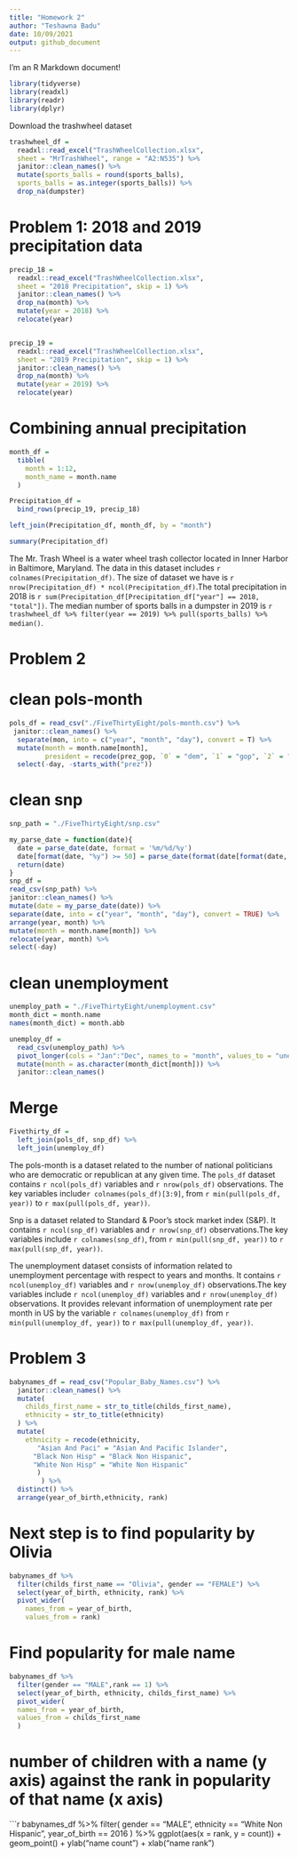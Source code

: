 ```yaml
---
title: "Homework 2"
author: "Teshawna Badu"
date: 10/09/2021
output: github_document
---
```


I'm an R Markdown document!

```r
library(tidyverse)
library(readxl)
library(readr)
library(dplyr)
```

Download the trashwheel dataset 
```r
trashwheel_df = 
  readxl::read_excel("TrashWheelCollection.xlsx",
  sheet = "MrTrashWheel", range = "A2:N535") %>% 
  janitor::clean_names() %>% 
  mutate(sports_balls = round(sports_balls),
  sports_balls = as.integer(sports_balls)) %>% 
  drop_na(dumpster)
```

# Problem 1: 2018 and 2019 precipitation data 
```r
precip_18 = 
  readxl::read_excel("TrashWheelCollection.xlsx",
  sheet = "2018 Precipitation", skip = 1) %>% 
  janitor::clean_names() %>%
  drop_na(month) %>% 
  mutate(year = 2018) %>% 
  relocate(year)


precip_19 = 
  readxl::read_excel("TrashWheelCollection.xlsx",
  sheet = "2019 Precipitation", skip = 1) %>% 
  janitor::clean_names() %>%
  drop_na(month) %>% 
  mutate(year = 2019) %>% 
  relocate(year)
```

# Combining annual precipitation 
```r
month_df = 
  tibble(
    month = 1:12,
    month_name = month.name
  )

Precipitation_df = 
  bind_rows(precip_19, precip_18)

left_join(Precipitation_df, month_df, by = "month")

summary(Precipitation_df)
```

The Mr. Trash Wheel is a water wheel trash collector located in Inner Harbor in Baltimore, Maryland.  The data in this dataset includes `r colnames(Precipitation_df)`. The size of dataset we have is `r nrow(Precipitation_df) * ncol(Precipitation_df)`.The total precipitation in 2018 is
`r sum(Precipitation_df[Precipitation_df["year"] == 2018, "total"])`. The median number of sports balls in a dumpster in 2019 is `r trashwheel_df %>% filter(year == 2019) %>% pull(sports_balls) %>% median()`.


#  Problem 2
# clean pols-month
```r
pols_df = read_csv("./FiveThirtyEight/pols-month.csv") %>% 
 janitor::clean_names() %>% 
  separate(mon, into = c("year", "month", "day"), convert = T) %>% 
  mutate(month = month.name[month],
         president = recode(prez_gop, `0` = "dem", `1` = "gop", `2` = "gop")) %>%
  select(-day, -starts_with("prez"))
```

# clean snp
```r
snp_path = "./FiveThirtyEight/snp.csv"

my_parse_date = function(date){
  date = parse_date(date, format = '%m/%d/%y')
  date[format(date, "%y") >= 50] = parse_date(format(date[format(date, "%y") >= 50], "19%y-%m-%d"))
  return(date)
}
snp_df =
read_csv(snp_path) %>% 
janitor::clean_names() %>% 
mutate(date = my_parse_date(date)) %>% 
separate(date, into = c("year", "month", "day"), convert = TRUE) %>% 
arrange(year, month) %>% 
mutate(month = month.name[month]) %>% 
relocate(year, month) %>% 
select(-day)
```


# clean unemployment
```r
unemploy_path = "./FiveThirtyEight/unemployment.csv"
month_dict = month.name
names(month_dict) = month.abb

unemploy_df = 
  read_csv(unemploy_path) %>%
  pivot_longer(cols = "Jan":"Dec", names_to = "month", values_to = "unemployment_rate") %>% 
  mutate(month = as.character(month_dict[month])) %>% 
  janitor::clean_names()
```


# Merge 
```r
Fivethirty_df = 
  left_join(pols_df, snp_df) %>% 
  left_join(unemploy_df)
```
The pols-month is a dataset related to the number of national politicians who are democratic or republican at any given time. The `pols_df` dataset contains `r ncol(pols_df)` variables and `r nrow(pols_df)` observations. The key variables include`r colnames(pols_df)[3:9]`, from 
`r min(pull(pols_df, year))` to `r max(pull(pols_df, year))`.


Snp is a dataset related to Standard & Poor’s stock market index (S&P). It contains `r ncol(snp_df)` variables and `r nrow(snp_df)` observations.The key variables include `r colnames(snp_df)`, from `r min(pull(snp_df, year))` to `r max(pull(snp_df, year))`.


The unemployment dataset consists of information related to unemployment percentage with respect to years and months. It contains `r ncol(unemploy_df)` variables and `r nrow(unemploy_df)` 
observations.The key variables include `r ncol(unemploy_df)` variables and `r nrow(unemploy_df)` 
observations. It provides relevant information of unemployment rate per month in US by the variable `r colnames(unemploy_df)` from `r min(pull(unemploy_df, year))` to `r max(pull(unemploy_df, year))`.


#  Problem 3 
```r
babynames_df = read_csv("Popular_Baby_Names.csv") %>% 
  janitor::clean_names() %>% 
  mutate(
    childs_first_name = str_to_title(childs_first_name),
    ethnicity = str_to_title(ethnicity)
  ) %>% 
  mutate(
    ethnicity = recode(ethnicity, 
       "Asian And Paci" = "Asian And Pacific Islander",
      "Black Non Hisp" = "Black Non Hispanic",
      "White Non Hisp" = "White Non Hispanic"
       )
        ) %>% 
  distinct() %>% 
  arrange(year_of_birth,ethnicity, rank)
```


# Next step is to find popularity by Olivia
```r
babynames_df %>% 
  filter(childs_first_name == "Olivia", gender == "FEMALE") %>% 
  select(year_of_birth, ethnicity, rank) %>% 
  pivot_wider(
    names_from = year_of_birth, 
    values_from = rank)
```

# Find popularity for male name 
```r
babynames_df %>% 
  filter(gender == "MALE",rank == 1) %>% 
  select(year_of_birth, ethnicity, childs_first_name) %>% 
  pivot_wider(
  names_from = year_of_birth,
  values_from = childs_first_name
  )
```

# number of children with a name (y axis) against the rank in popularity of that name (x axis)
```r
babynames_df %>% 
  filter(
    gender == "MALE",
    ethnicity == "White Non Hispanic",
    year_of_birth == 2016
  ) %>% 
  ggplot(aes(x = rank, y = count)) +
  geom_point() +
  ylab("name count") +
  xlab("name rank")